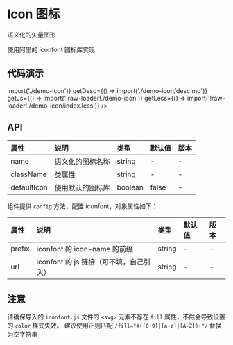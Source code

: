 
# Icon 图标

语义化的矢量图形

使用阿里的 iconfont 图标库实现

## 代码演示

<CodeWrapper>
    <CodeBox
        title="图标"
        getComponent={() => import('./demo-icon')}
        getDesc={() => import('./demo-icon/desc.md')}
        getJs={() => import('!raw-loader!./demo-icon')}
        getLess={() => import('!raw-loader!./demo-icon/index.less')}
    />
</CodeWrapper>

## API

<div className="api">

| 属性        | 说明             | 类型    | 默认值 | 版本 |
| :---------- | :--------------- | :------ | :----- | :--- |
| name        | 语义化的图标名称 | string  | -      | -    |
| className   | 类属性           | string  | -      | -    |
| defaultIcon | 使用默认的图标库 | boolean | false  | -    |

</div>

组件提供 `config` 方法，配置 iconfont，对象属性如下：

<div className="api">

| 属性   | 说明                                    | 类型   | 默认值 | 版本 |
| :----- | :-------------------------------------- | :----- | :----- | :--- |
| prefix | iconfont 的 icon-name 的前缀            | string | -      | -    |
| url    | iconfont 的 js 链接（可不填，自己引入） | string | -      | -    |

</div>

## 注意

请确保导入的 `iconfont.js` 文件的 `<svg>` 元素不存在 `fill` 属性，不然会导致设置的 `color` 样式失效。
建议使用正则匹配 `/fill="#([0-9]|[a-z]|[A-Z])+"/` 替换为空字符串
